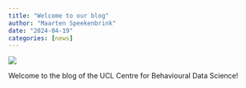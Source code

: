 ```yaml
---
title: "Welcome to our blog"
author: "Maarten Speekenbrink"
date: "2024-04-19"
categories: [news]
---
```


![](UCL-CBDS-vectorised-cropped.svg)

Welcome to the blog of the UCL Centre for Behavioural Data Science!
